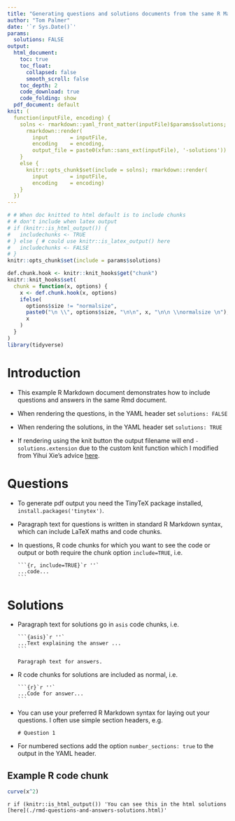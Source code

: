 ```yaml
---
title: "Generating questions and solutions documents from the same R Markdown document"
author: "Tom Palmer"
date: '`r Sys.Date()`'
params:
  solutions: FALSE
output:
  html_document:
    toc: true
    toc_float:
      collapsed: false
      smooth_scroll: false
    toc_depth: 2
    code_download: true
    code_folding: show
  pdf_document: default
knit: (
  function(inputFile, encoding) { 
    solns <- rmarkdown::yaml_front_matter(inputFile)$params$solutions; if (solns) {
      rmarkdown::render( 
        input       = inputFile, 
        encoding    = encoding, 
        output_file = paste0(xfun::sans_ext(inputFile), '-solutions'))
    }
    else {
      knitr::opts_chunk$set(include = solns); rmarkdown::render( 
        input       = inputFile, 
        encoding    = encoding)
    }
  })
---
```


```r
# # When doc knitted to html default is to include chunks
# # don't include when latex output
# if (knitr::is_html_output()) {
#   includechunks <- TRUE
# } else { # could use knitr::is_latex_output() here
#   includechunks <- FALSE
# }
knitr::opts_chunk$set(include = params$solutions)

def.chunk.hook <- knitr::knit_hooks$get("chunk")
knitr::knit_hooks$set(
  chunk = function(x, options) {
    x <- def.chunk.hook(x, options)
    ifelse(
      options$size != "normalsize",
      paste0("\n \\", options$size, "\n\n", x, "\n\n \\normalsize \n"),
      x
    )
  }
)
library(tidyverse)
```

# Introduction

- This example R Markdown document demonstrates how to include questions and answers in the same Rmd document.

- When rendering the questions, in the YAML header set `solutions: FALSE`
- When rendering the solutions, in the YAML header set `solutions: TRUE`
- If rendering using the knit button the output filename will end `-solutions.extension` due to the custom knit function which I modified from Yihui Xie's advice [here](https://bookdown.org/yihui/rmarkdown-cookbook/custom-knit.html).

# Questions

- To generate pdf output you need the TinyTeX package installed, `install.packages('tinytex')`.

- Paragraph text for questions is written in standard R Markdown syntax, which can include LaTeX maths and code chunks. 

- In questions, R code chunks for which you want to see the code or output or both require the chunk option `include=TRUE`, i.e.
  ````
  ```{r, include=TRUE}`r ''`
  ...code...
  ```
  ````

# Solutions

- Paragraph text for solutions go in `asis` code chunks, i.e.
  ````
  ```{asis}`r ''`
  ...Text explaining the answer ...
  ```
  ````

  ```asis
  Paragraph text for answers.
  ```

- R code chunks for solutions are included as normal, i.e.
  ````
  ```{r}`r ''`
  ...Code for answer...
  ```
  ````

- You can use your preferred R Markdown syntax for laying out your questions. I often use simple section headers, e.g.
  ```
  # Question 1
  ```

- For numbered sections add the option `number_sections: true` to the output in the YAML header.

## Example R code chunk

```r
curve(x^2)
```

`r if (knitr::is_html_output()) 'You can see this in the html solutions [here](./rmd-questions-and-answers-solutions.html)'`